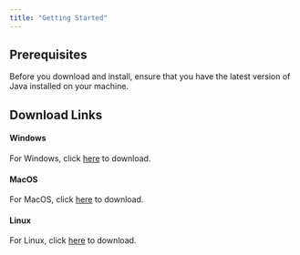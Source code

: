 ```yaml
---
title: "Getting Started"
---
```


## Prerequisites

Before you download and install, ensure that you have the latest version of Java installed on your machine.

## Download Links

#### Windows

For Windows, click [here](http://example.com/windows) to download.

#### MacOS

For MacOS, click [here](http://example.com/macos) to download.

#### Linux

For Linux, click [here](http://example.com/linux) to download.